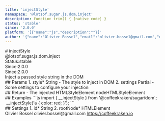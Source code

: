 ```yaml
---
title: 'injectStyle'
namespace: '@lotsof.sugar.js.dom.inject'
description: function trim() { [native code] }
status: 'stable'
since: '2.0.0'
platform: '[{"name":"js","description":""}]'
author: '{"name":"Olivier Bossel","email":"olivier.bossel@gmail.com","url":"https://coffeekraken.io"}'
---
```

<div class="docmap-mdx">
# injectStyle
<div class="_namespace">@lotsof.sugar.js.dom.inject</div>
<div class="_metas">
<div class="_status"><span class="_status-label">Status:</span><span class="_status-value -stable">stable</span></div>
<div class="_since"><span class="_since-label">Since:</span><span class="_since-value">2.0.0</span></div>
<div class="_since"><span class="_since-label">Since:</span><span class="_since-value">2.0.0</span></div>
</div>
<div class="_description">
Inject a passed style string in the DOM
</div>
<div class="_params">
## Params
1. <span class="_name">style<span class="_required">*</span></span><span class="_default"></span> <span class="_type">String</span>
   - The style to inject in DOM
2. <span class="_name">settings</span><span class="_default"></span> <span class="_type">Partial<IInjectStyleSettings></span>
   - Some settings to configure your injection
</div>
<div class="_return">
## Return
- <span class="_description">The injected HTMLStyleElement node</span><span class="_default"></span><span class="_type">HTMLStyleElement</span>
</div>
<div class="_examples">
## Examples
```js
import { __injectStyle } from '@coffeekraken/sugar/dom';
 __injectStyle('a { color: red; }');
```
</div>
<div class="_settings">
## Settings
1. <span class="_name">id<span class="_required">*</span></span><span class="_default"></span> <span class="_type">String</span>
2. <span class="_name">rootNode<span class="_required">*</span></span><span class="_default"></span> <span class="_type">HTMLElement</span>
</div>
<div class="_author">
<span class="_name">Olivier Bossel</span>
<span class="_email">olivier.bossel@gmail.com</span>
<a href="https://coffeekraken.io" target="_blank" class="_url">https://coffeekraken.io</a>
</div>
</div>